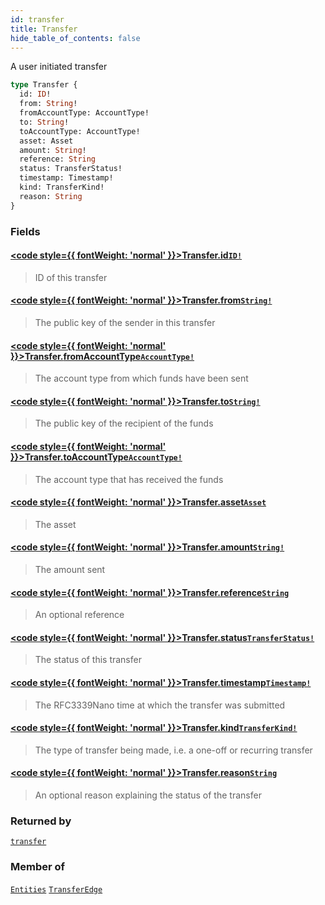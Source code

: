 ```yaml
---
id: transfer
title: Transfer
hide_table_of_contents: false
---
```








A user initiated transfer

```graphql
type Transfer {
  id: ID!
  from: String!
  fromAccountType: AccountType!
  to: String!
  toAccountType: AccountType!
  asset: Asset
  amount: String!
  reference: String
  status: TransferStatus!
  timestamp: Timestamp!
  kind: TransferKind!
  reason: String
}
```


### Fields

#### [<code style={{ fontWeight: 'normal' }}>Transfer.<b>id</b></code>](#)<Bullet />[`ID!`](/testnet/api/graphql/scalars/id) <Badge class="secondary" text="non-null"/> <Badge class="secondary" text="scalar"/>
> ID of this transfer
> 

#### [<code style={{ fontWeight: 'normal' }}>Transfer.<b>from</b></code>](#)<Bullet />[`String!`](/testnet/api/graphql/scalars/string) <Badge class="secondary" text="non-null"/> <Badge class="secondary" text="scalar"/>
> The public key of the sender in this transfer
> 

#### [<code style={{ fontWeight: 'normal' }}>Transfer.<b>fromAccountType</b></code>](#)<Bullet />[`AccountType!`](/testnet/api/graphql/enums/account-type) <Badge class="secondary" text="non-null"/> <Badge class="secondary" text="enum"/>
> The account type from which funds have been sent
> 

#### [<code style={{ fontWeight: 'normal' }}>Transfer.<b>to</b></code>](#)<Bullet />[`String!`](/testnet/api/graphql/scalars/string) <Badge class="secondary" text="non-null"/> <Badge class="secondary" text="scalar"/>
> The public key of the recipient of the funds
> 

#### [<code style={{ fontWeight: 'normal' }}>Transfer.<b>toAccountType</b></code>](#)<Bullet />[`AccountType!`](/testnet/api/graphql/enums/account-type) <Badge class="secondary" text="non-null"/> <Badge class="secondary" text="enum"/>
> The account type that has received the funds
> 

#### [<code style={{ fontWeight: 'normal' }}>Transfer.<b>asset</b></code>](#)<Bullet />[`Asset`](/testnet/api/graphql/objects/asset) <Badge class="secondary" text="object"/>
> The asset
> 

#### [<code style={{ fontWeight: 'normal' }}>Transfer.<b>amount</b></code>](#)<Bullet />[`String!`](/testnet/api/graphql/scalars/string) <Badge class="secondary" text="non-null"/> <Badge class="secondary" text="scalar"/>
> The amount sent
> 

#### [<code style={{ fontWeight: 'normal' }}>Transfer.<b>reference</b></code>](#)<Bullet />[`String`](/testnet/api/graphql/scalars/string) <Badge class="secondary" text="scalar"/>
> An optional reference
> 

#### [<code style={{ fontWeight: 'normal' }}>Transfer.<b>status</b></code>](#)<Bullet />[`TransferStatus!`](/testnet/api/graphql/enums/transfer-status) <Badge class="secondary" text="non-null"/> <Badge class="secondary" text="enum"/>
> The status of this transfer
> 

#### [<code style={{ fontWeight: 'normal' }}>Transfer.<b>timestamp</b></code>](#)<Bullet />[`Timestamp!`](/testnet/api/graphql/scalars/timestamp) <Badge class="secondary" text="non-null"/> <Badge class="secondary" text="scalar"/>
> The RFC3339Nano time at which the transfer was submitted
> 

#### [<code style={{ fontWeight: 'normal' }}>Transfer.<b>kind</b></code>](#)<Bullet />[`TransferKind!`](/testnet/api/graphql/unions/transfer-kind) <Badge class="secondary" text="non-null"/> <Badge class="secondary" text="union"/>
> The type of transfer being made, i.e. a one-off or recurring transfer
> 

#### [<code style={{ fontWeight: 'normal' }}>Transfer.<b>reason</b></code>](#)<Bullet />[`String`](/testnet/api/graphql/scalars/string) <Badge class="secondary" text="scalar"/>
> An optional reason explaining the status of the transfer
> 



### Returned by

[`transfer`](/testnet/api/graphql/queries/transfer)  <Badge class="secondary" text="query"/>

### Member of

[`Entities`](/testnet/api/graphql/objects/entities)  <Badge class="secondary" text="object"/><Bullet />[`TransferEdge`](/testnet/api/graphql/objects/transfer-edge)  <Badge class="secondary" text="object"/>



